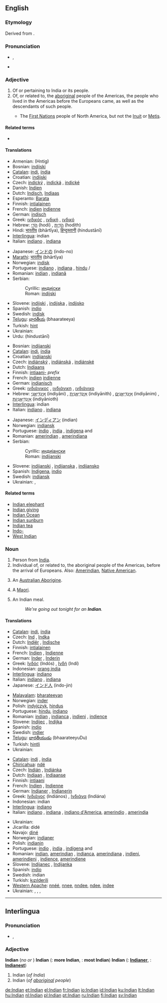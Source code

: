 ==English==

{{rank|prepared|support|bit|824|Indian|produce|drawn|field}}

===Etymology===
Derived from {{term|India}}.

===Pronunciation===
* {{IPA|/ˈɪndiən/}}, {{SAMPA|/"Indi@n/}}
* {{hyphenation|In|di|an}}

===Adjective===
{{en-adj|-}}

# Of or pertaining to India or its people.
# Of, or related to, the [[aboriginal]] people of the Americas, the people who lived in the Americas before the Europeans came, as well as the descendants of such people.
#* {{Canada}} The [[First Nations]] people of North America, but not the [[Inuit]] or [[Metis]].

====Related terms====
* {{onym||West Indian|gloss=of, or related to, the people of the Caribbean islands}}

====Translations====
{{trans-top|Of or pertaining to India}}
* Armenian: (Hntig)
* Bosnian: [[indijski#Bosnian|indijski]] {{m}}
* [[Catalan]]: [[indi]], {{m}} [[índia]] {{f}}
* Croatian: [[indijski#Croatian|indijski]] {{m}}
* Czech: [[indický]] {{m}}, [[indická]] {{f}}, [[indické]] {{n}}
* Danish: [[Indien]]
* Dutch: [[Indisch]], [[Indiaas]]
* Esperanto: [[Barata]]
* Finnish: [[intialainen]]
* French: [[indien]] {{m}} [[indienne]] {{f}}
* German: [[indisch]]
* Greek: [[ινδικός]] {{m}}, [[ινδική]] {{f}}, [[ινδικό]] {{n}}
* Hebrew: [[הֹדִי]] (hodi) {{m}}, [[הֹדִית]] (hodith) {{f}}
* Hindi: [[भारतीय]] (bhārtīya), [[हिन्दुस्तानी]] (hindustānī)
* [[Interlingua]]: indian
* Italian: [[indiano]] {{m}}, [[indiano|indiana]] {{f}}
{{trans-mid}}
* Japanese: [[インドの]] (indo-no)
* [[Marathi]]: [[भारतीय]] (bhārtīya)
* Norwegian: [[indisk]]
* Portuguese: [[indiano]] {{m}}, [[indiana]] {{f}}, [[hindu]] {{m}}/{{f}}
* Romanian: [[indian]] {{m}}, [[indiană]] {{f}}
* Serbian:
*: Cyrillic: [[индијски#Serbian|индијски]] {{m}}
*: Roman: [[indijski#Serbian|indijski]] {{m}}
* Slovene: [[indijski]] {{m}}, [[indijska]] {{f}}, [[indijsko]] {{n}}
* Spanish: [[indio]]
* Swedish: [[indisk]]
* [[Telugu]]: [[భారతీయ]] (bhaarateeya)
* Turkish: [[hint]]
* Ukrainian: {{t|uk|індійський|m|tr=indíjs’kyj|sc=Cyrl}}
* Urdu: {{ur-Arab|[[ہندوستانی]]}} (hindustānī)
{{trans-bottom}}

{{trans-top|Of, or related to, the aboriginal people of the Americas}}
* Bosnian: [[indijanski#Bosnian|indijanski]] {{m}}
* [[Catalan]]: [[indi]], {{m}} [[índia]] {{f}}
* Croatian: [[indijanski#Croatian|indijanski]] {{m}}
* Czech: [[indiánský]] {{m}}, [[indiánská]] {{f}}, [[indiánské]] {{n}}
* Dutch: [[Indiaans]]
* Finnish: [[intiaani-]] ''prefix''
* French: [[indien]] {{m}} [[indienne]] {{f}}
* German: [[indianisch]]
* Greek: [[ινδιάνικος]] {{m}}, [[ινδιάνικη]] {{f}}, [[ινδιάνικο]] {{n}}
* Hebrew: [[אִינְדִּיַאנִי]] (indiyāni) {{m}}, [[אִינְדִּיַאנִית]] (indiyānith) {{f}}, [[אִינְדִּיַאנִים]] (indiyānim) {{m|p}}, [[אִינְדִּיַאנִיוֹת]] (indiyānioth) {{f|p}}
* [[Interlingua]]: indian
* Italian: [[indiano]] {{m}}, [[indiano|indiana]] {{f}}
{{trans-mid}}
* Japanese: [[インディアン]] (indian)
* Norwegian: [[indiansk]]
* Portuguese: [[índio]] {{m}}, [[índia]] {{f}}, [[indígena]] {{m}} and {{f}}
* Romanian: [[amerindian]] {{m}}, [[amerindiana]] {{f}}
* Serbian:
*: Cyrillic: [[индијански#Serbian|индијански]] {{m}}
*: Roman: [[indijanski#Serbian|indijanski]] {{m}}
* Slovene: [[indijanski]] {{m}}, [[indijanska]] {{f}}, [[indijansko]] {{n}}
* Spanish: [[Indígena]], [[indio]]
* Swedish: [[indiansk]]
* Ukrainian: {{t|uk|індіанський|m|tr=indiáns’kyj|sc=Cyrl}} , {{t|uk|індіянський|m|tr=indijáns’kyj|sc=Cyrl}}
{{trans-bottom}}

====Related terms====
* [[Indian elephant]]
* [[Indian giving]]
* [[Indian Ocean]]
* [[Indian sunburn]]
* [[Indian tea]]
* [[Indo-]]
* [[West Indian]]

===Noun===
{{en-noun}}

# Person from [[India]].
# Individual of, or related to, the aboriginal people of the Americas, before the arrival of Europeans. Also: [[Amerindian]], [[Native American]].
# {{obsolete}} An [[Australian Aborigine]].
# {{obsolete}} A [[Maori]].
# {{UK}} An Indian meal.
#: ''We're going out tonight for an '''Indian'''.''

====Translations====
{{trans-top|a person from India}}
* [[Catalan]]: [[indi]],{{m}} [[índia]] {{f}}
* Czech: [[Ind]] {{m}}, [[Indka]] {{f}}
* Dutch: [[Indiër]] {{m}}, [[Indische]] {{f}}
* Finnish: [[intialainen]]
* French: [[Indien]] {{m}}, [[Indienne]] {{f}}
* German: [[Inder]] {{m}}, [[Inderin]] {{f}}
* Greek: [[Ινδός]] (Indós) {{m}}, [[Ινδή]] (Indí) {{f}}
* Indonesian: [[orang india]]
* [[Interlingua]]: [[indiano]]
* Italian: [[indiano]] {{m}}, [[indiano|indiana]] {{f}}
* Japanese: [[インド人]] (indo-jin)
{{trans-mid}}
* [[Malayalam]]: [[bharateeyan]]
* Norwegian: [[inder]] {{m}}
* Polish: [[indyjczyk]], [[hindus]]
* Portuguese: [[hindu]], [[indiano]]
* Romanian: [[indian]] {{m}}, [[indianca]] {{f}}, [[indieni]] {{m|p}}, [[indience]] {{f|p}}
* Slovene: [[Indijec]] {{m}}, [[Indijka]] {{f}}
* Spanish: [[indio]]
* Swedish: [[indier]]
* [[Telugu]]: [[భారతీయుడు]] (bhaarateeyuDu)
* Turkish: [[hintli]]
* Ukrainian: {{t|uk|індієць|m|tr=indíjec’|sc=Cyrl}}
{{trans-bottom}}

{{rfc-tsort|duplicate language: Ukrainian}}
{{trans-top|Individual of, or related to, the aboriginal people of the Americas}}
* [[Catalan]]: [[indi]] {{m}},  [[índia]] {{f}}
* [[Chiricahua]]: [[ndé]]
* Czech: [[Indián]] {{m}}, [[Indiánka]] {{f}}
* Dutch: [[Indiaan]] {{m}}, [[Indiaanse]] {{f}}
* Finnish: [[intiaani]]
* French: [[Indien]] {{m}}, [[Indienne]] {{f}}
* German: [[Indianer]] {{m}}, [[Indianerin]] {{f}}
* Greek: [[Ινδιάνος]] (Indiános) {{m}}, [[Ινδιάνα]] (Indiána) {{f}}
* Indonesian: indian
* [[Interlingua]]: [[indiano]]
* Italian: [[indiano]] {{m}}, [[indiano|indiana]] {{f}}, [[indiano d'America]], [[amerindio]] {{m}}, [[amerindio|amerindia]] {{f}}
{{trans-mid}}
* Ukrainian: {{t|uk|Iндієць|m|tr=Indijec’|sc=Cyrl}}
* Jicarilla: didé
* Navajo: [[diné]]
* Norwegian: [[indianer]] {{m}}
* Polish: [[indianin]]
* Portuguese: [[índio]] {{m}}, [[índia]] {{f}}, [[indígena]] {{m}} and {{f}}
* Romanian: [[indian]], [[amerindian]] {{m}}, [[indianca]], [[amerindiana]] {{f}}, [[indieni]], [[amerindieni]] {{m|p}}, [[indience]], [[amerindiene]] {{f|p}}
* Slovene: [[Indijanec]] {{m}}, [[Indijanka]] {{f}}
* Spanish: [[indio]]
* Swedish: indian
* Turkish: [[kızılderili]]
* [[Western Apache]]: [[nnéé]], [[nnee]], [[nndee]], [[ndee]], [[indee]]
* Ukrainian: {{t|uk|індіанець|m|tr=indiánec’|sc=Cyrl}}, {{t|uk|індіянець|m|tr=indijánec’|sc=Cyrl}}, {{t|uk|індіанин|m|tr=indijányn|sc=Cyrl}}, {{t|uk|індіянин|m|tr=indijanýn|sc=Cyrl}}
{{trans-bottom}}

----

==Interlingua==

===Pronunciation===
* {{IPA|lang=ia|/inˈdjan/}}, {{SAMPA|lang=ia|/in"djan/}}

===Adjective===
{{infl|ia|adjective}}
'''Indian'''  (''no'' {{compar}} ''or'' {{superl}})
'''Indian'''  ({{compar}}: '''more Indian''', {{superl}}: '''most Indian''')
'''Indian'''  ({{compar}}: '''[[Indianer]]''', {{superl}}: '''[[Indianest]]''')

# Indian (''of India'')
# Indian (''of [[aboriginal]] people'')

[[de:Indian]]
[[et:Indian]]
[[el:Indian]]
[[fr:Indian]]
[[io:Indian]]
[[id:Indian]]
[[ku:Indian]]
[[lt:Indian]]
[[hu:Indian]]
[[nl:Indian]]
[[pl:Indian]]
[[pt:Indian]]
[[ru:Indian]]
[[fi:Indian]]
[[sv:Indian]]